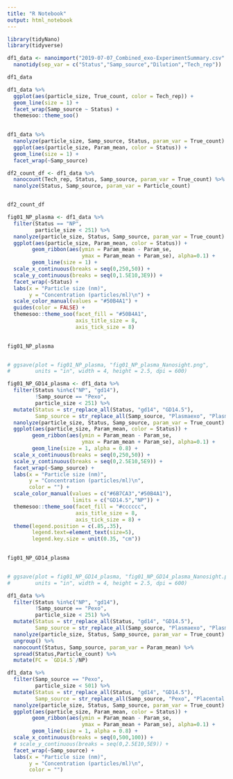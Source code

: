 ```yaml
---
title: "R Notebook"
output: html_notebook
---
```


```r
library(tidyNano)
library(tidyverse)
```


```r

df1_data <- nanoimport("2019-07-07_Combined_exo-ExperimentSummary.csv" ) %>% 
  nanotidy(sep_var = c("Status","Samp_source","Dilution","Tech_rep"))

df1_data
```
```r
df1_data %>% 
  ggplot(aes(particle_size, True_count, color = Tech_rep)) +
  geom_line(size = 1) +
  facet_wrap(Samp_source ~ Status) +
  themesoo::theme_soo()
  
```
```r
df1_data %>% 
  nanolyze(particle_size, Samp_source, Status, param_var = True_count) %>% 
  ggplot(aes(particle_size, Param_mean, color = Status)) +
  geom_line(size = 1) +
  facet_wrap(~Samp_source)
```

```r
df2_count_df <- df1_data %>% 
  nanocount(Tech_rep, Status, Samp_source, param_var = True_count) %>% 
  nanolyze(Status, Samp_source, param_var = Particle_count)


df2_count_df

```

```r
fig01_NP_plasma <- df1_data %>% 
  filter(Status == "NP",
         particle_size < 251) %>% 
  nanolyze(particle_size, Status, Samp_source, param_var = True_count) %>% 
  ggplot(aes(particle_size, Param_mean, color = Status)) +
        geom_ribbon(aes(ymin = Param_mean - Param_se, 
                        ymax = Param_mean + Param_se), alpha=0.1) +
        geom_line(size = 1) +
  scale_x_continuous(breaks = seq(0,250,50)) +
  scale_y_continuous(breaks = seq(0,1.5E10,3E9)) +
  facet_wrap(~Status) +
  labs(x = "Particle size (nm)",
       y = "Concentration (particles/ml)\n") +
  scale_color_manual(values = "#50B4A1") +
  guides(color = FALSE) +
  themesoo::theme_soo(facet_fill = "#50B4A1",
                      axis_title_size = 8,
                      axis_tick_size = 8)
  

fig01_NP_plasma


# ggsave(plot = fig01_NP_plasma, "fig01_NP_plasma_Nanosight.png",
#        units = "in", width = 4, height = 2.5, dpi = 600)
```
```r
fig01_NP_GD14_plasma <- df1_data %>% 
  filter(Status %in%c("NP", "gd14"),
         !Samp_source == "Pexo",
         particle_size < 251) %>% 
  mutate(Status = str_replace_all(Status, "gd14", "GD14.5"),
         Samp_source = str_replace_all(Samp_source, "Plasmaexo", "Plasma EVs")) %>%  
  nanolyze(particle_size, Status, Samp_source, param_var = True_count) %>% 
  ggplot(aes(particle_size, Param_mean, color = Status)) +
        geom_ribbon(aes(ymin = Param_mean - Param_se, 
                        ymax = Param_mean + Param_se), alpha=0.1) +
        geom_line(size = 1, alpha = 0.8) +
  scale_x_continuous(breaks = seq(0,250,50)) +
  scale_y_continuous(breaks = seq(0,2.5E10,5E9)) +
  facet_wrap(~Samp_source) +
  labs(x = "Particle size (nm)",
       y = "Concentration (particles/ml)\n",
       color = "") +
  scale_color_manual(values = c("#6B7CA3","#50B4A1"),
                     limits = c("GD14.5","NP")) +
  themesoo::theme_soo(facet_fill = "#cccccc",
                      axis_title_size = 8,
                      axis_tick_size = 8) +
  theme(legend.position = c(.85,.35),
        legend.text=element_text(size=5),
        legend.key.size = unit(0.35, "cm"))
  

fig01_NP_GD14_plasma 


# ggsave(plot = fig01_NP_GD14_plasma, "fig01_NP_GD14_plasma_Nanosight.png",
#        units = "in", width = 4, height = 2.5, dpi = 600)

```

```r
df1_data %>% 
  filter(Status %in%c("NP", "gd14"),
         !Samp_source == "Pexo",
         particle_size < 251) %>% 
  mutate(Status = str_replace_all(Status, "gd14", "GD14.5"),
         Samp_source = str_replace_all(Samp_source, "Plasmaexo", "Plasma EVs")) %>%  
  nanolyze(particle_size, Status, Samp_source, param_var = True_count) %>% 
  ungroup() %>% 
  nanocount(Status, Samp_source, param_var = Param_mean) %>% 
  spread(Status,Particle_count) %>% 
  mutate(FC = `GD14.5`/NP)
```

```r
df1_data %>% 
  filter(Samp_source == "Pexo",
         particle_size < 501) %>% 
  mutate(Status = str_replace_all(Status, "gd14", "GD14.5"),
         Samp_source = str_replace_all(Samp_source, "Pexo", "Placental EVs")) %>%  
  nanolyze(particle_size, Status, Samp_source, param_var = True_count) %>% 
  ggplot(aes(particle_size, Param_mean, color = Status)) +
        geom_ribbon(aes(ymin = Param_mean - Param_se, 
                        ymax = Param_mean + Param_se), alpha=0.1) +
        geom_line(size = 1, alpha = 0.8) +
  scale_x_continuous(breaks = seq(0,500,100)) +
  # scale_y_continuous(breaks = seq(0,2.5E10,5E9)) +
  facet_wrap(~Samp_source) +
  labs(x = "Particle size (nm)",
       y = "Concentration (particles/ml)\n",
       color = "") 
```

